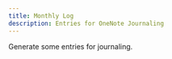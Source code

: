 ---
title: Monthly Log
description: Entries for OneNote Journaling
---


Generate some entries for journaling.

<MonthlyLogForm client:load="vue" />

